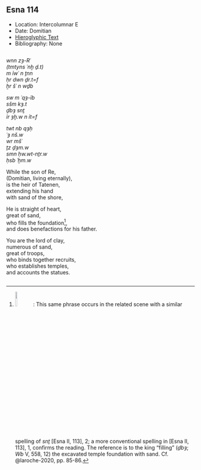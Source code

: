 ## Esna 114 {-}  
  
<style>  
  .col2 {  
    columns: 2 300px;         /* number of columns and width in pixels*/  
    -webkit-columns: 2 300px; /* chrome, safari */  
    -moz-columns: 2 300px;    /* firefox */  
    -webkit-column-break-inside: avoid;  
    -page-break-inside: avoid;  
    -break-inside: avoid;  
  }  
  
</style>  
  
  
- Location: Intercolumnar E  
- Date: Domitian  
- [Hieroglyphic Text](https://www.ifao.egnet.net/uploads/publications/enligne/Temples-Esna002.pdf#page=290){target="_blank"}  
- Bibliography: None  
  
<div class="col2">  
  
*wnn zȝ-Rʿ*    
*(tmtyns ʿnḫ ḏ.t)*    
  *m ỉwʿ n ṯnn*    
  *ḥr dwn ḏr.t=f *    
    *ẖr šʿ n wḏb*    
        
*sw m ʿqȝ-ỉb*    
  *sšm kȝ.t*    
  *ḏbȝ snṯ*    
  *ỉr ȝḫ.w n ỉt=f*    
  
*twt nb qȝḥ*    
  *ʿȝ nš.w*    
  *wr mšʿ*    
  *ṯz ḏȝm.w*    
  *smn ḥw.wt-nṯr.w*    
  *ḥsb ʿḫm.w*    
  
While the son of Re,    
(Domitian, living eternally),    
   is the heir of Tatenen,    
   extending his hand    
      with sand of the shore,  
   
He is straight of heart,  
   great of sand,  
   who fills the foundation[^fn-0],  
   and does benefactions for his father.  
  
You are the lord of clay,  
   numerous of sand,  
   great of troops,    
   who binds together recruits,  
   who establishes temples,  
   and accounts the statues.  
    
  
  
</div>  
  
[^fn-0]: ![](images/114_1.png){width=10%}: This same phrase occurs in the related scene with a similar spelling of *snṯ* [Esna II, 113], 2; a more conventional spelling in [Esna II, 113], 1, confirms the reading. The reference is to the king "filling" (*ḏbȝ*; *Wb* V, 558, 12) the excavated temple foundation with sand. Cf. @laroche-2020, pp. 85-86.  
